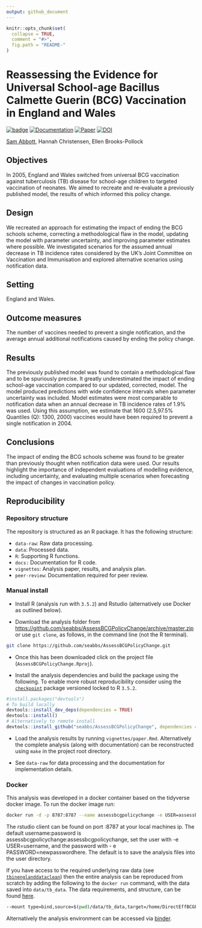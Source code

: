 ```yaml
---
output: github_document
---
```


```r
knitr::opts_chunk$set(
  collapse = TRUE,
  comment = "#>",
  fig.path = "README-"
)
```

# Reassessing the Evidence for Universal School-age Bacillus Calmette Guerin (BCG) Vaccination in England and Wales

[![badge](https://img.shields.io/badge/Launch-Analysis-lightblue.svg)](https://mybinder.org/v2/gh/seabbs/AssessBCGPolicyChange/master?urlpath=rstudio)
[![Documentation](https://img.shields.io/badge/Documentation-click here!-lightgrey.svg?style=flat)](https://www.samabbott.co.uk/AssessBCGPolicyChange)
[![Paper](https://img.shields.io/badge/Paper-10.1101/624916-lightgreen.svg)](https://doi.org/10.1101/624916)
[![DOI](https://zenodo.org/badge/DOI/10.5281/zenodo.2635687.svg)](https://doi.org/10.5281/zenodo.2635687)

[Sam Abbott](https://www.samabbott.co.uk), Hannah Christensen, Ellen Brooks-Pollock

## Objectives

In 2005, England and Wales switched from universal BCG vaccination against tuberculosis (TB) disease for school-age children to targeted vaccination of neonates. We aimed to recreate and re-evaluate a previously published model, the results of which informed this policy change.

## Design

We recreated an approach for estimating the impact of ending the BCG schools scheme, correcting a methodological flaw in the model, updating the model with parameter uncertainty, and improving parameter estimates where possible. We investigated scenarios for the assumed annual decrease in TB incidence rates considered by the UK’s Joint Committee on Vaccination and Immunisation and explored alternative scenarios using notification data.

## Setting

England and Wales.

## Outcome measures

The number of vaccines needed to prevent a single notification, and the average annual additional notifications caused by ending the policy change.

## Results

The previously published model was found to contain a methodological flaw and to be spuriously precise. It greatly underestimated the impact of ending school-age vaccination compared to our updated, corrected, model. The model produced predictions with wide confidence intervals when parameter uncertainty was included. Model estimates were most comparable to notification data when an annual decrease in TB incidence rates of 1.9% was used. Using this assumption, we estimate that 1600 (2.5,97.5% Quantiles (Q): 1300, 2000) vaccines would have been required to prevent a single notification in 2004.

## Conclusions

The impact of ending the BCG schools scheme was found to be greater than previously thought when notification data were used. Our results highlight the importance of independent evaluations of modelling evidence, including uncertainty, and evaluating multiple scenarios when forecasting the impact of changes in vaccination policy.

## Reproducibility

### Repository structure

The repository is structured as an R package. It has the following structure:

- `data-raw`: Raw data processing.
- `data`: Processed data.
- `R`: Supporting R functions.
- `docs:` Documentation for R code.
- `vignettes`: Analysis paper, results, and analysis plan.
- `peer-review`: Documentation required for peer review.

### Manual install

- Install R (analysis run with `3.5.2`) and Rstudio (alternatively use Docker as outlined below).

- Download the analysis folder from [https://github.com/seabbs/AssessBCGPolicyChange/archive/master.zip](https://github.com/seabbs/AssessBCGPolicyChange/archive/master.zip) or use `git clone`, as follows, in the command line (not the R terminal).

```bash
git clone https://github.com/seabbs/AssessBCGPolicyChange.git
```

- Once this has been downloaded click on the project file (`AssessBCGPolicyChange.Rproj`).

- Install the analysis dependencies and build the package using the following. To enable more robust reproducibility consider using the [`checkpoint`](https://cran.r-project.org/web/packages/checkpoint/index.html) package versioned locked to R `3.5.2`.

```r
#install.packages("devtools")
# To build locally
devtools::install_dev_deps(dependencies = TRUE)
devtools::install()
# Alternatively to remote install
devtools::install_github("seabbs/AssessBCGPolicyChange", dependencies = TRUE)
```

- Load the analysis results by running `vignettes/paper.Rmd`. Alternatively the complete analysis (along with documentation) can be reconstructed using `make` in the project root directory. 

- See `data-raw` for data processing and the documentation for implementation details.

### Docker

This analysis was developed in a docker container based on the tidyverse docker image. To run the docker image run:

```bash
docker run -d -p 8787:8787 --name assessbcgpolicychange -e USER=assessbcgpolicychange -e PASSWORD=assessbcgpolicychange seabbs/assessbcgpolicychange
```

The rstudio client can be found on port :8787 at your local machines ip. The default username:password is assessbcgpolicychange:assessbcgpolicychange, set the user with -e USER=username, and the password with - e PASSWORD=newpasswordhere. The default is to save the analysis files into the user directory.

If you have access to the required underlying raw data (see [`tbinenglanddataclean`](https://www.samabbott.co.uk/tbinenglanddataclean/)) then the entire analysis can be reproduced from scratch by adding the following to the `docker run` command, with the data saved into `data/tb_data`. The data requirements, and structure, can be found [here](https://www.samabbott.co.uk/tbinenglanddataclean/).

```bash
--mount type=bind,source=$(pwd)/data/tb_data,target=/home/DirectEffBCGPolicyChange/data/tb_data
```

Alternatively the analysis environment can be accessed via [binder](https://mybinder.org/v2/gh/seabbs/AssessBCGPolicyChange/master?urlpath=rstudio).
